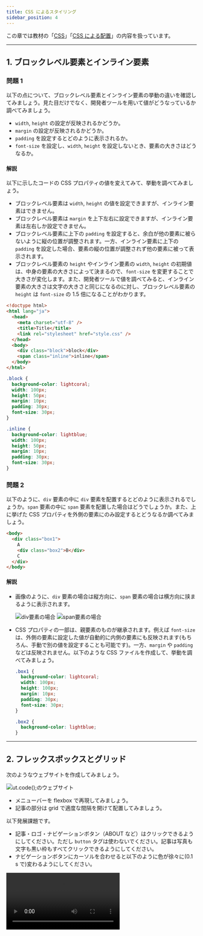 ```yaml
---
title: CSS によるスタイリング
sidebar_position: 4
---
```



この章では教材の「[CSS](/docs/trial-session/css)」「[CSS による配置](/docs/browser-apps/css-arrangement)」の内容を扱っています。

---

## 1. ブロックレベル要素とインライン要素

### 問題 1

以下の点について、ブロックレベル要素とインライン要素の挙動の違いを確認してみましょう。見た目だけでなく、開発者ツールを用いて値がどうなっているか調べてみましょう。

- `width`, `height` の設定が反映されるかどうか。
- `margin` の設定が反映されるかどうか。
- `padding` を設定するとどのように表示されるか。
- `font-size` を設定し、`width`, `height` を設定しないとき、要素の大きさはどうなるか。

#### 解説

<Answer>

以下に示したコードの CSS プロパティの値を変えてみて、挙動を調べてみましょう。

- ブロックレベル要素は `width`, `height` の値を設定できますが、インライン要素はできません。
- ブロックレベル要素は `margin` を上下左右に設定できますが、インライン要素は左右しか設定できません。
- ブロックレベル要素に上下の `padding` を設定すると、余白が他の要素に被らないように縦の位置が調整されます。一方、インライン要素に上下の `padding` を設定した場合、要素の縦の位置が調整されず他の要素に被って表示されます。
- ブロックレベル要素の `height` やインライン要素の `width`, `height` の初期値は、中身の要素の大きさによって決まるので、`font-size` を変更することで大きさが変化します。また、開発者ツールで値を調べてみると、インライン要素の大きさは文字の大きさと同じになるのに対し、ブロックレベル要素の `height` は `font-size` の 1.5 倍になることがわかります。

```html title="index.html"
<!doctype html>
<html lang="ja">
  <head>
    <meta charset="utf-8" />
    <title>Title</title>
    <link rel="stylesheet" href="style.css" />
  </head>
  <body>
    <div class="block">block</div>
    <span class="inline">inline</span>
  </body>
</html>
```

```css title="style.css"
.block {
  background-color: lightcoral;
  width: 100px;
  height: 50px;
  margin: 10px;
  padding: 30px;
  font-size: 30px;
}

.inline {
  background-color: lightblue;
  width: 100px;
  height: 50px;
  margin: 10px;
  padding: 30px;
  font-size: 30px;
}
```

<ViewSource url={import.meta.url} path="_samples/block-inline1" />

</Answer>

### 問題 2

以下のように、`div` 要素の中に `div` 要素を配置するとどのように表示されるでしょうか。`span` 要素の中に `span` 要素を配置した場合はどうでしょうか。また、上に挙げた CSS プロパティを外側の要素にのみ設定するとどうなるか調べてみましょう。

```html title="index.html"
<body>
  <div class="box1">
    A
    <div class="box2">B</div>
    C
  </div>
</body>
```

#### 解説

<Answer>

- 画像のように、`div` 要素の場合は縦方向に、`span` 要素の場合は横方向に挟まるように表示されます。

  ![div要素の場合](divElement.png)
  ![span要素の場合](spanElement.png)

- CSS プロパティの一部は、親要素のものが継承されます。例えば `font-size` は、外側の要素に設定した値が自動的に内側の要素にも反映されます(もちろん、手動で別の値を設定することも可能です)。一方、`margin` や `padding` などは反映されません。以下のような CSS ファイルを作成して、挙動を調べてみましょう。

  ```css title="style.css"
  .box1 {
    background-color: lightcoral;
    width: 100px;
    height: 100px;
    margin: 10px;
    padding: 30px;
    font-size: 30px;
  }

  .box2 {
    background-color: lightblue;
  }
  ```

<ViewSource url={import.meta.url} path="_samples/block-inline2" />

</Answer>

---

## 2. フレックスボックスとグリッド

次のようなウェブサイトを作成してみましょう。

![ut.code();のウェブサイト](utcodeWeb.png)

- メニューバーを flexbox で再現してみましょう。
- 記事の部分は grid で適度な間隔を開けて配置してみましょう。

以下発展課題です。

- 記事・ロゴ・ナビゲーションボタン（ABOUT など）はクリックできるようにしてください。ただし `button` タグは使わないでください。記事は写真も文字も黒い枠もすべてクリックできるようにしてください。
- ナビゲーションボタンにカーソルを合わせると以下のように色が徐々に(0.1 s で)変わるようにしてください。

<video src={transitionVideo} controls />

- 記事の画像は以下からダウンロードしてください。
  [download](article.jpg)

### 解答例

<Answer>

```html title="index.html"
<header>
  <a class="logo" href="#"> ut.<span>code</span>(); </a>
  <ul class="nav">
    <li class="nav-about">
      <a class="link" href="#">ABOUT</a>
    </li>
    <li>
      <a class="link" href="#">BLOG</a>
    </li>
    <li>
      <a class="link" href="#">CONTACT</a>
    </li>
  </ul>
</header>
<h1>最近の記事</h1>
<div class="board">
  <article class="article1">
    <a href="#">
      <img src="image.jpg" width="400px" />
      <div href="#" class="title">大会に参加しました！</div></a
    >
  </article>
  <article class="article2">
    <a href="#">
      <img src="image.jpg" width="400px" />
      <div href="#" class="title">ハッカソンをしました！</div></a
    >
  </article>
  <article class="article3">
    <a href="#">
      <img src="image.jpg" width="400px" />
      <div href="#" class="title">タイピングしてみた</div></a
    >
  </article>
  <article class="article4">
    <a href="#">
      <img src="image.jpg" width="400px" />
      <div href="#" class="title">Reactを使おう</div></a
    >
  </article>
</div>
```

```css title="style.css"
header {
  height: 70px;
  display: flex;
  border-bottom: solid;
  padding-right: 10px;
  padding-left: 10px;
  margin-top: 0;
  align-items: center;
}

.logo {
  font-size: 40px;
}

.logo span {
  color: springgreen;
}

ul.nav {
  display: flex;
  align-items: center;
  list-style: none;
  margin-left: auto;
  height: 100%;
}

.nav li {
  height: 100%;
  width: 100px;
  border-right: solid;
}

li.nav-about {
  border-left: solid;
}

header a {
  color: black;
  text-decoration: none;
  display: block;
  text-align: center;
}

.link {
  height: 45px;
  padding-top: 25px;
  transition: 0.25s;
}

.link:hover {
  background-color: palegreen;
}

h1 {
  margin-top: 100px;
  text-align: center;
}

.board {
  display: grid;
  grid-template-columns: 400px 400px;
  grid-template-rows: 300px 300px;
  justify-content: center;
  gap: 40px 50px;
}

article {
  overflow: hidden;
  background-color: black;
}

article a {
  text-decoration: none;
}

article div.title {
  height: 100%;
  display: block;
  text-align: center;
  color: white;
  letter-spacing: 2px;
}
```

<ViewSource url={import.meta.url} path="_samples/flexbox-grid" />

</Answer>

---

## 3. `position`

この問題では、以下の HTML ファイルと CSS ファイルをコピーして使用してください。

<Details summary={<summary>HTML</summary>}>

```html
<!doctype html>
<html lang="ja">
  <head>
    <meta charset="UTF-8" />
    <meta name="viewport" content="width=device-width, initial-scale=1.0" />
    <title>スタイルシート大学 文化祭</title>
    <link rel="stylesheet" href="style.css" />
  </head>
  <body>
    <div id="header">
      <h1>スタイルシート大学 文化祭</h1>
      <p>〜Collage of Style Sheet (CSS) Festival〜</p>
    </div>
    <div id="wrapper">
      <p>以下では、場所ごとに開催企画を紹介します。</p>
      <h2 class="district">中央通り屋台</h2>
      <div class="card">
        <h3>牛串</h3>
        <p>牛串を販売しています。おいしいよ。</p>
        <div class="reservation not-needed">予約不要</div>
      </div>
      <div class="card">
        <h3>牛串</h3>
        <p>牛串を販売しています。おいしいよ。</p>
        <div class="reservation not-needed">予約不要</div>
      </div>
      <div class="card">
        <h3>牛串</h3>
        <p>牛串を販売しています。おいしいよ。</p>
        <div class="reservation not-needed">予約不要</div>
      </div>

      <h2 class="district">屋外ステージ</h2>
      <div class="card">
        <h3>軽音サークル ライブ</h3>
        <p>軽音サークルがライブを披露します。</p>
        <div class="reservation not-needed">予約不要</div>
      </div>
      <div class="card">
        <h3>軽音サークル ライブ</h3>
        <p>軽音サークルがライブを披露します。</p>
        <div class="reservation not-needed">予約不要</div>
      </div>
      <div class="card">
        <h3>軽音サークル ライブ</h3>
        <p>軽音サークルがライブを披露します。</p>
        <div class="reservation not-needed">予約不要</div>
      </div>

      <h2 class="district">屋内ステージ</h2>
      <div class="card">
        <h3>ジャズダンス</h3>
        <p>ジャズダンスを披露します。</p>
        <div class="reservation needed">予約必要</div>
      </div>
      <div class="card">
        <h3>ジャズダンス</h3>
        <p>ジャズダンスを披露します。</p>
        <div class="reservation needed">予約必要</div>
      </div>
      <div class="card">
        <h3>ジャズダンス</h3>
        <p>ジャズダンスを披露します。</p>
        <div class="reservation needed">予約必要</div>
      </div>

      <h2 class="district">教室棟</h2>
      <div class="card">
        <h3>映画サークル上映会</h3>
        <p>部員が制作した映画を上映しています。</p>
        <div class="reservation needed">予約必要</div>
      </div>
      <div class="card">
        <h3>映画サークル上映会</h3>
        <p>部員が制作した映画を上映しています。</p>
        <div class="reservation needed">予約必要</div>
      </div>
      <div class="card">
        <h3>映画サークル上映会</h3>
        <p>部員が制作した映画を上映しています。</p>
        <div class="reservation needed">予約必要</div>
      </div>

      <h2 class="district">講堂</h2>
      <div class="card">
        <h3>合唱サークル 演奏会</h3>
        <p>合唱サークルが演奏会を行います。</p>
        <div class="reservation needed">予約必要</div>
      </div>
      <div class="card">
        <h3>合唱サークル 演奏会</h3>
        <p>合唱サークルが演奏会を行います。</p>
        <div class="reservation needed">予約必要</div>
      </div>
      <div class="card">
        <h3>合唱サークル 演奏会</h3>
        <p>合唱サークルが演奏会を行います。</p>
        <div class="reservation needed">予約必要</div>
      </div>
    </div>
  </body>
</html>
```

</Details>

<Details summary={<summary>CSS</summary>}>

```css
body {
  margin: 0;
  font-weight: normal;
}

h1,
h2,
h3 {
  font-weight: normal;
}

#header {
  text-align: center;

  width: 100%;
  height: 160px;
  background-color: lightblue;
  padding: 20px;
  z-index: 10;
}

#wrapper {
  max-width: 600px;
  margin: auto;
  padding: 20px;
}

.card {
  border: 1px solid #aaa;
  padding: 20px;
}

.district {
  background-color: #ddd;
  margin: 0;
}

.reservation {
  width: 5rem;
  text-align: center;
}

.needed {
  background-color: lightpink;
}

.not-needed {
  background-color: lightgreen;
}
```

</Details>

### 問題 1

「スタイルシート大学 文化祭」と書かれた灰色の部分(ヘッダー)が、スクロールしても同じ位置にとどまるようにしてみましょう。

<video src={headerScrollVideo} controls />

#### ヒント

- `#header` を固定すると、`#wrapper` の上部が `#header` の裏側に隠れてしまうでしょうか。これは `#header` を固定したことによって、`#header` が画面手前に向かって浮いたようになり、空いたスペースに `#wrapper` が入り込んだためです。

  - `#wrapper` の上部に適切なサイズの余白を設けることで対処しましょう。

#### 解答例

<Answer>

以下を追加しましょう。

```css
#header {
  position: fixed;
  top: 0;
}
```

ヘッダーの下の部分が隠れてしまうのを防ぐために、以下を記述します。

```css
#wrapper {
  margin-top: 200px;
}
```

<ViewSource url={import.meta.url} path="_samples/1_fixed" />
</Answer>

### 問題 2

「予約不要」「予約必要」といった表示が、各企画のカードの右上に表示されるようにしましょう。

![予約のラベルをカード右上に表示](./reserve-label.png)

#### 解答例

<Answer>

以下を追加しましょう。

```css
.reservation {
  position: absolute;
  top: 20px;
  right: 20px;
}
```

```css
.card {
  position: relative;
}
```

<ViewSource url={import.meta.url} path="_samples/2_relative-absolute" />
</Answer>

### 問題 3

(発展) 「中央通り屋台」「屋外ステージ」などの場所の名前が、その場所の企画が画面上にある間は上部にとどまるようにしてみましょう。

<video src={placeScrollVideo} controls />

#### 解答例

<Answer>

以下を追加しましょう。

```css
.district {
  background-color: #ddd;
  margin: 0;
  /* 以下の部分を追加: (3) */
  position: sticky;
  top: 200px;
  z-index: 5;
}
```

<ViewSource url={import.meta.url} path="_samples/3_sticky" />

</Answer>

---

## 4. レスポンシブデザイン

スマホは縦向き、横向きの両方で使います。両方の画面を一つの CSS でデザインする練習をしましょう。

以下要件です。画面上に「縦」「横」の 2 文字を表示した上で、

- 画面が縦長の時は、「縦」を赤くし、赤い下線を引く
- 画面が横長の時は、「横」を赤くし、赤い下線を引く

### 解答例

<Answer>

デバイスが縦長か横長か判別するのに使うメディア特性は `orientation` です。

```html title="index.html"
<div id="landscape">横</div>
<div id="portrait">縦</div>
```

```css title="style.css"
@media (orientation: landscape) {
  #landscape {
    color: red;
    text-decoration-line: underline;
    text-decoration-color: red;
    text-decoration-style: solid;
  }
}

@media (orientation: portrait) {
  #portrait {
    color: red;
    text-decoration-line: underline;
    text-decoration-color: red;
    text-decoration-style: solid;
  }
}
```

<ViewSource url={import.meta.url} path="_samples/responsive-design" />

</Answer>
